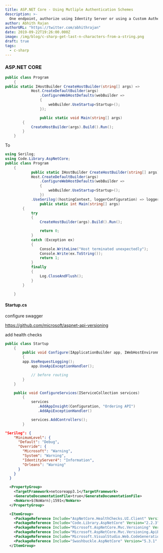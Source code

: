 ```yaml
---
title: ASP.NET Core - Using Mutliple Authentication Schemes
description: >-
  One endpoint, authorize using Identity Server or using a Custom AuthenticationHandler.
author: Abhith Rajan
authorURL: "https://twitter.com/abhithrajan"
date: 2019-09-22T19:26:00.000Z
image: /img/blog/c-sharp-get-last-n-characters-from-a-string.png
draft: true
tags:
  - c-sharp
---
```


### ASP.NET CORE

```cs
public class Program
    {
public static IHostBuilder CreateHostBuilder(string[] args) =>
            Host.CreateDefaultBuilder(args)
                .ConfigureWebHostDefaults(webBuilder =>
                {
                    webBuilder.UseStartup<Startup>();
                });

                public static void Main(string[] args)
        {
            CreateHostBuilder(args).Build().Run();
        }
    }
```

To

```cs
using Serilog;
using Code.Library.AspNetCore;
public class Program
    {
            public static IHostBuilder CreateHostBuilder(string[] args) =>
            Host.CreateDefaultBuilder(args)
                .ConfigureWebHostDefaults(webBuilder =>
                {
                    webBuilder.UseStartup<Startup>();
                })
            .UseSerilog((hostingContext, loggerConfiguration) => loggerConfiguration.WithSimpleConfiguration(hostingContext.Configuration));
                public static int Main(string[] args)
        {
            try
            {
                CreateHostBuilder(args).Build().Run();

                return 0;
            }
            catch (Exception ex)
            {
                Console.WriteLine("Host terminated unexpectedly");
                Console.Write(ex.ToString());
                return 1;
            }
            finally
            {
                Log.CloseAndFlush();
            }
        }

    }
```

#### Startup.cs

configure swagger

https://github.com/microsoft/aspnet-api-versioning

add health checks

```cs
public class Startup
    {
        public void Configure(IApplicationBuilder app, IWebHostEnvironment env)
        {
        app.UseRequestLogging();
            app.UseApiExceptionHandler();

            // before routing
        }
    }

    public void ConfigureServices(IServiceCollection services)
        {
            services
               .AddAppInsight(Configuration, "Ordering API")
               .AddApiExceptionHandler()

            services.AddControllers();
        }
```

```json
"Serilog": {
    "MinimumLevel": {
      "Default": "Debug",
      "Override": {
        "Microsoft": "Warning",
        "System": "Warning",
        "IdentityServer4": "Information",
        "Orleans": "Warning"
      }
    }
  }
```

```xml
  <PropertyGroup>
    <TargetFramework>netcoreapp3.1</TargetFramework>
    <GenerateDocumentationFile>true</GenerateDocumentationFile>
    <NoWarn>$(NoWarn);1591</NoWarn>
  </PropertyGroup>

  <ItemGroup>
    <PackageReference Include="AspNetCore.HealthChecks.UI.Client" Version="3.0.2" />
    <PackageReference Include="Code.Library.AspNetCore" Version="2.2.3" />
    <PackageReference Include="Microsoft.AspNetCore.Mvc.Versioning" Version="4.1.1" />
    <PackageReference Include="Microsoft.AspNetCore.Mvc.Versioning.ApiExplorer" Version="4.1.1" />
    <PackageReference Include="Microsoft.VisualStudio.Web.CodeGeneration.Design" Version="3.1.1" />
    <PackageReference Include="Swashbuckle.AspNetCore" Version="5.3.1" />
  </ItemGroup>
```
